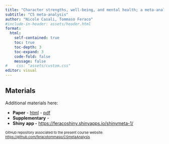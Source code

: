 ```yaml
---
title: "Character strengths, well-being, and mental health; a meta-analysis"
subtitle: "CS meta-analysis"
author: "Nicole Casali, Tommaso Feraco"
#include-in-header: assets/header.html
format: 
  html:
    self-contained: true
    toc: true   
    toc-depth: 3 
    toc-expand: 3 
    code-fold: false 
    message: false
#    css: "assets/custom.css"
editor: visual
---
```


## Materials

Additional materials here:

-   **Paper** - [html](https://feracotommaso.github.io/Personality-and-individual-differences/chapters/personalitySkills.html){target="_blank"} - [pdf](Slides/0.GettingStartedR.pdf){target="_blank"}
-   **Supplementary** -
-   **Shiny app -** <https://feracoshiny.shinyapps.io/shinymeta-1/>

::: {style="font-size:11px;"}
GitHub repository associated to the present course website: <https://github.com/feracotommaso/CSmetaAnalysis>
:::
